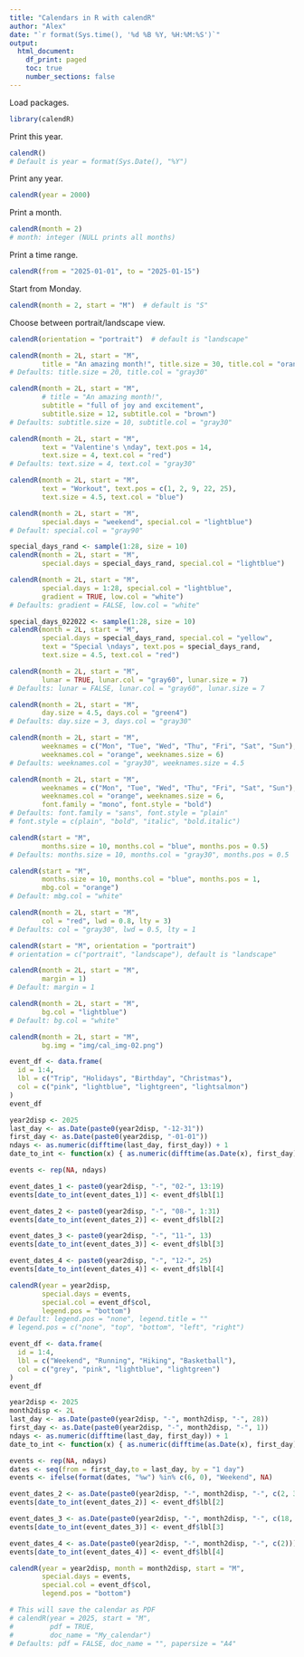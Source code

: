 ```yaml
---
title: "Calendars in R with calendR"
author: "Alex"
date: "`r format(Sys.time(), '%d %B %Y, %H:%M:%S')`"
output: 
  html_document:
    df_print: paged
    toc: true
    number_sections: false
---
```


Load packages.

```r
library(calendR)
```

Print this year.

```r
calendR()
# Default is year = format(Sys.Date(), "%Y")
```

Print any year.

```r
calendR(year = 2000)
```

Print a month.

```r
calendR(month = 2)
# month: integer (NULL prints all months)
```

Print a time range.

```r
calendR(from = "2025-01-01", to = "2025-01-15")
```

Start from Monday.

```r
calendR(month = 2, start = "M")  # default is "S"
```

Choose between portrait/landscape view.

```r
calendR(orientation = "portrait")  # default is "landscape"
```



```r
calendR(month = 2L, start = "M", 
        title = "An amazing month!", title.size = 30, title.col = "orange")
# Defaults: title.size = 20, title.col = "gray30"
```

```r
calendR(month = 2L, start = "M", 
        # title = "An amazing month!",
        subtitle = "full of joy and excitement", 
        subtitle.size = 12, subtitle.col = "brown")
# Defaults: subtitle.size = 10, subtitle.col = "gray30"
```

```r
calendR(month = 2L, start = "M", 
        text = "Valentine's \nday", text.pos = 14, 
        text.size = 4, text.col = "red")
# Defaults: text.size = 4, text.col = "gray30"
```

```r
calendR(month = 2L, start = "M", 
        text = "Workout", text.pos = c(1, 2, 9, 22, 25), 
        text.size = 4.5, text.col = "blue")
```

```r
calendR(month = 2L, start = "M",
        special.days = "weekend", special.col = "lightblue")
# Default: special.col = "gray90"
```

```r
special_days_rand <- sample(1:28, size = 10)
calendR(month = 2L, start = "M",
        special.days = special_days_rand, special.col = "lightblue")
```

```r
calendR(month = 2L, start = "M",
        special.days = 1:28, special.col = "lightblue",
        gradient = TRUE, low.col = "white")
# Defaults: gradient = FALSE, low.col = "white"
```

```r
special_days_022022 <- sample(1:28, size = 10)
calendR(month = 2L, start = "M",
        special.days = special_days_rand, special.col = "yellow",
        text = "Special \ndays", text.pos = special_days_rand, 
        text.size = 4.5, text.col = "red")
```

```r
calendR(month = 2L, start = "M",
        lunar = TRUE, lunar.col = "gray60", lunar.size = 7)
# Defaults: lunar = FALSE, lunar.col = "gray60", lunar.size = 7
```

```r
calendR(month = 2L, start = "M",
        day.size = 4.5, days.col = "green4")
# Defaults: day.size = 3, days.col = "gray30"
```

```r
calendR(month = 2L, start = "M",
        weeknames = c("Mon", "Tue", "Wed", "Thu", "Fri", "Sat", "Sun"), 
        weeknames.col = "orange", weeknames.size = 6)
# Defaults: weeknames.col = "gray30", weeknames.size = 4.5
```

```r
calendR(month = 2L, start = "M",
        weeknames = c("Mon", "Tue", "Wed", "Thu", "Fri", "Sat", "Sun"), 
        weeknames.col = "orange", weeknames.size = 6,
        font.family = "mono", font.style = "bold")
# Defaults: font.family = "sans", font.style = "plain"
# font.style = c(plain", "bold", "italic", "bold.italic")
```

```r
calendR(start = "M",
        months.size = 10, months.col = "blue", months.pos = 0.5)
# Defaults: months.size = 10, months.col = "gray30", months.pos = 0.5
```

```r
calendR(start = "M",
        months.size = 10, months.col = "blue", months.pos = 1,
        mbg.col = "orange")
# Default: mbg.col = "white"
```

```r
calendR(month = 2L, start = "M",
        col = "red", lwd = 0.8, lty = 3)
# Defaults: col = "gray30", lwd = 0.5, lty = 1
```

```r
calendR(start = "M", orientation = "portrait")
# orientation = c("portrait", "landscape"), default is "landscape"
```

```r
calendR(month = 2L, start = "M",
        margin = 1)
# Default: margin = 1
```

```r
calendR(month = 2L, start = "M",
        bg.col = "lightblue")
# Default: bg.col = "white"
```
 
```r
calendR(month = 2L, start = "M",
        bg.img = "img/cal_img-02.png")
```

```r
event_df <- data.frame(
  id = 1:4,
  lbl = c("Trip", "Holidays", "Birthday", "Christmas"),
  col = c("pink", "lightblue", "lightgreen", "lightsalmon")
)
event_df
```

```r
year2disp <- 2025
last_day <- as.Date(paste0(year2disp, "-12-31"))
first_day <- as.Date(paste0(year2disp, "-01-01"))
ndays <- as.numeric(difftime(last_day, first_day)) + 1
date_to_int <- function(x) { as.numeric(difftime(as.Date(x), first_day)) + 1 }
```

```r
events <- rep(NA, ndays)

event_dates_1 <- paste0(year2disp, "-", "02-", 13:19)
events[date_to_int(event_dates_1)] <- event_df$lbl[1]

event_dates_2 <- paste0(year2disp, "-", "08-", 1:31)
events[date_to_int(event_dates_2)] <- event_df$lbl[2]

event_dates_3 <- paste0(year2disp, "-", "11-", 13)
events[date_to_int(event_dates_3)] <- event_df$lbl[3]

event_dates_4 <- paste0(year2disp, "-", "12-", 25)
events[date_to_int(event_dates_4)] <- event_df$lbl[4]
```

```r
calendR(year = year2disp,
        special.days = events,
        special.col = event_df$col,
        legend.pos = "bottom")
# Default: legend.pos = "none", legend.title = ""
# legend.pos = c("none", "top", "bottom", "left", "right")
```

```r
event_df <- data.frame(
  id = 1:4,
  lbl = c("Weekend", "Running", "Hiking", "Basketball"),
  col = c("grey", "pink", "lightblue", "lightgreen")
)
event_df
```

```r
year2disp <- 2025
month2disp <- 2L
last_day <- as.Date(paste0(year2disp, "-", month2disp, "-", 28))
first_day <- as.Date(paste0(year2disp, "-", month2disp, "-", 1))
ndays <- as.numeric(difftime(last_day, first_day)) + 1
date_to_int <- function(x) { as.numeric(difftime(as.Date(x), first_day)) + 1 }
```

```r
events <- rep(NA, ndays)
dates <- seq(from = first_day,to = last_day, by = "1 day")
events <- ifelse(format(dates, "%w") %in% c(6, 0), "Weekend", NA)

event_dates_2 <- as.Date(paste0(year2disp, "-", month2disp, "-", c(2, 3, 10, 11)))
events[date_to_int(event_dates_2)] <- event_df$lbl[2]

event_dates_3 <- as.Date(paste0(year2disp, "-", month2disp, "-", c(18, 19)))
events[date_to_int(event_dates_3)] <- event_df$lbl[3]

event_dates_4 <- as.Date(paste0(year2disp, "-", month2disp, "-", c(2)))
events[date_to_int(event_dates_4)] <- event_df$lbl[4]
```

```r
calendR(year = year2disp, month = month2disp, start = "M",
        special.days = events,
        special.col = event_df$col,
        legend.pos = "bottom")
```

```r
# This will save the calendar as PDF
# calendR(year = 2025, start = "M",
#         pdf = TRUE,
#         doc_name = "My_calendar")
# Defaults: pdf = FALSE, doc_name = "", papersize = "A4"
```
